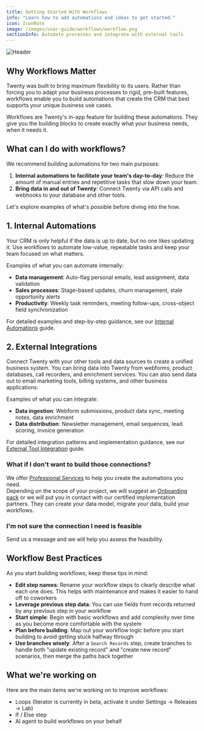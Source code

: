 ```yaml
---
title: Getting Started With Workflows
info: "Learn how to add automations and ideas to get started."
icon: IconNote
image: /images/user-guide/workflows/workflow.png
sectionInfo: Automate processes and integrate with external tools
---
```

<Frame>
  <img src="/images/user-guide/workflows/workflow.png" alt="Header" />
</Frame>

## Why Workflows Matter

Twenty was built to bring maximum flexibility to its users. Rather than forcing you to adapt your business processes to rigid, pre-built features, workflows enable you to build automations that create the CRM that best supports your unique business use cases.

Workflows are Twenty's in-app feature for building these automations. They give you the building blocks to create exactly what your business needs, when it needs it.

## What can I do with workflows?

We recommend building automations for two main purposes:

1. **Internal automations to facilitate your team's day-to-day**: Reduce the amount of manual entries and repetitive tasks that slow down your team.
2. **Bring data in and out of Twenty**: Connect Twenty via API calls and webhooks to your database and other tools.

Let's explore examples of what's possible before diving into the how.  

## 1. Internal Automations

Your CRM is only helpful if the data is up to date, but no one likes updating it. Use workflows to automate low-value, repeatable tasks and keep your team focused on what matters.

Examples of what you can automate internally:
- **Data management**: Auto-flag personal emails, lead assignment, data validation
- **Sales processes**: Stage-based updates, churn management, stale opportunity alerts  
- **Productivity**: Weekly task reminders, meeting follow-ups, cross-object field synchronization

For detailed examples and step-by-step guidance, see our [Internal Automations](/user-guide/section/workflows/internal-automations) guide.


## 2. External Integrations

Connect Twenty with your other tools and data sources to create a unified business system. You can bring data into Twenty from webforms, product databases, call recorders, and enrichment services. You can also send data out to email marketing tools, billing systems, and other business applications.

Examples of what you can integrate:
- **Data ingestion**: Webform submissions, product data sync, meeting notes, data enrichment
- **Data distribution**: Newsletter management, email sequences, lead scoring, invoice generation

For detailed integration patterns and implementation guidance, see our [External Tool Integration](/user-guide/section/workflows/external-tool-integration) guide. 

### What if I don't want to build those connections?
We offer [Professional Services](/user-guide/section/workflows/professional-services) to help you create the automations you need.  
Depending on the scope of your project, we will suggest an [Onboarding pack](https://twenty.com/onboarding-packages) or we will put you in contact with our certified implementation partners. They can create your data model, migrate your data, build your workflows.  

### I'm not sure the connection I need is feasible 
Send us a message and we will help you assess the feasibility.

## Workflow Best Practices

As you start building workflows, keep these tips in mind:

- **Edit step names**: Rename your workflow steps to clearly describe what each one does. This helps with maintenance and makes it easier to hand off to coworkers
- **Leverage previous step data**: You can use fields from records returned by any previous step in your workflow
- **Start simple**: Begin with basic workflows and add complexity over time as you become more comfortable with the system
- **Plan before building**: Map out your workflow logic before you start building to avoid getting stuck halfway through
- **Use branches wisely**: After a `Search Records` step, create branches to handle both "update existing record" and "create new record" scenarios, then merge the paths back together


## What we're working on
Here are the main items we're working on to improve workflows:
- Loops (Iterator is currently in beta, activate it under Settings → Releases → Lab)
- If / Else step
- AI agent to build workflows on your behalf



